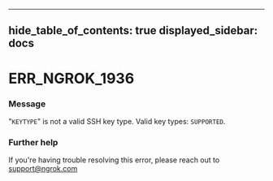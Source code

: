 

---
hide_table_of_contents: true
displayed_sidebar: docs
---


# ERR_NGROK_1936

### Message
"`KEYTYPE`" is not a valid SSH key type. Valid key types: `SUPPORTED`.

<ErrorDetails />



### Further help
If you're having trouble resolving this error, please reach out to [support@ngrok.com](mailto:support@ngrok.com?subject=Help%20with%20ERR_NGROK_1936)

